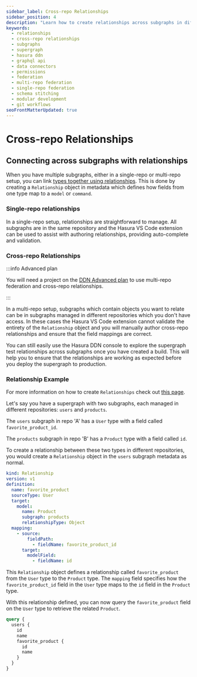 ```yaml
---
sidebar_label: Cross-repo Relationships
sidebar_position: 4
description: "Learn how to create relationships across subgraphs in different repositories in Hasura DDN."
keywords:
  - relationships
  - cross-repo relationships
  - subgraphs
  - supergraph
  - hasura ddn
  - graphql api
  - data connectors
  - permissions
  - federation
  - multi-repo federation
  - single-repo federation
  - schema stitching
  - modular development
  - git workflows
seoFrontMatterUpdated: true
---
```


# Cross-repo Relationships

## Connecting across subgraphs with relationships

When you have multiple subgraphs, either in a single-repo or multi-repo setup, you can link [types together using
relationships](/supergraph-modeling/relationships.mdx). This is done by creating a `Relationship` object in metadata
which defines how fields from one type map to a `model` or `command`.

### Single-repo relationships

In a single-repo setup, relationships are straightforward to manage. All subgraphs are in the same repository and the
Hasura VS Code extension can be used to assist with authoring relationships, providing auto-complete and
validation.

### Cross-repo Relationships

:::info Advanced plan

You will need a project on the [DDN Advanced plan](https://hasura.io/pricing) to use multi-repo federation and
cross-repo relationships.

:::

In a multi-repo setup, subgraphs which contain objects you want to relate can be in subgraphs managed in different
repositories which you don't have access. In these cases the Hasura VS Code extension cannot validate the entirety
of the `Relationship` object and you will manually author cross-repo relationships and ensure that the field
mappings are correct.

You can still easily use the Hasura DDN console to explore the supergraph test relationships across subgraphs once
you have created a build. This will help you to ensure that the relationships are working as expected before you
deploy the supergraph to production.

### Relationship Example

For more information on how to create `Relationships` check out [this page](/supergraph-modeling/relationships.mdx).

Let's say you have a supergraph with two subgraphs, each managed in different repositories: `users` and `products`.

The `users` subgraph in repo 'A' has a `User` type with a field called `favorite_product_id`.

The `products` subgraph in repo 'B' has a `Product` type with a field called `id`.

To create a relationship between these two types in different repositories, you would create a `Relationship` object in
the `users` subgraph metadata as normal.

[//]: # (warning from LSP??)

```yaml
kind: Relationship
version: v1
definition:
  name: favorite_product
  sourceType: User
  target:
    model:
      name: Product
      subgraph: products
      relationshipType: Object
  mapping:
    - source:
        fieldPath:
          - fieldName: favorite_product_id
      target:
        modelField:
          - fieldName: id
```

This `Relationship` object defines a relationship called `favorite_product` from the `User` type to the `Product`
type. The `mapping` field specifies how the `favorite_product_id` field in the `User` type maps to the `id` field
in the `Product` type.

With this relationship defined, you can now query the `favorite_product` field on the `User` type to retrieve the
related `Product`.

```graphql
query {
  users {
    id
    name
    favorite_product {
      id
      name
    }
  }
}
```
